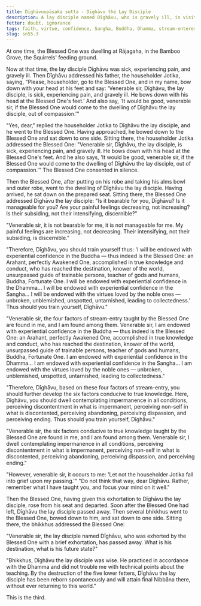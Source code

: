 ```yaml
---
title: Dīghāvuupāsaka sutta - Dīghāvu the Lay Disciple
description: A lay disciple named Dīghāvu, who is gravely ill, is visited by the Buddha. The Buddha teaches him how to develop the qualities of a stream-enterer.
fetter: doubt, ignorance
tags: faith, virtue, confidence, Sangha, Buddha, Dhamma, stream-enterer, Nibbāna, doubt, ignorance, sn, sn45-56, sn55
slug: sn55.3
---
```


At one time, the Blessed One was dwelling at Rājagaha, in the Bamboo Grove, the Squirrels' feeding ground.

Now at that time, the lay disciple Dīghāvu was sick, experiencing pain, and gravely ill. Then Dīghāvu addressed his father, the householder Jotika, saying, "Please, householder, go to the Blessed One, and in my name, bow down with your head at his feet and say: 'Venerable sir, Dīghāvu, the lay disciple, is sick, experiencing pain, and gravely ill. He bows down with his head at the Blessed One's feet.' And also say, 'It would be good, venerable sir, if the Blessed One would come to the dwelling of Dīghāvu the lay disciple, out of compassion.'"

"Yes, dear," replied the householder Jotika to Dīghāvu the lay disciple, and he went to the Blessed One. Having approached, he bowed down to the Blessed One and sat down to one side. Sitting there, the householder Jotika addressed the Blessed One: "Venerable sir, Dīghāvu, the lay disciple, is sick, experiencing pain, and gravely ill. He bows down with his head at the Blessed One's feet. And he also says, 'It would be good, venerable sir, if the Blessed One would come to the dwelling of Dīghāvu the lay disciple, out of compassion.'" The Blessed One consented in silence.

Then the Blessed One, after putting on his robe and taking his alms bowl and outer robe, went to the dwelling of Dīghāvu the lay disciple. Having arrived, he sat down on the prepared seat. Sitting there, the Blessed One addressed Dīghāvu the lay disciple: "Is it bearable for you, Dīghāvu? Is it manageable for you? Are your painful feelings decreasing, not increasing? Is their subsiding, not their intensifying, discernible?"

"Venerable sir, it is not bearable for me, it is not manageable for me. My painful feelings are increasing, not decreasing. Their intensifying, not their subsiding, is discernible."

"Therefore, Dīghāvu, you should train yourself thus: 'I will be endowed with experiential confidence in the Buddha — thus indeed is the Blessed One: an Arahant, perfectly Awakened One, accomplished in true knowledge and conduct, who has reached the destination, knower of the world, unsurpassed guide of trainable persons,  teacher of gods and humans, Buddha, Fortunate One. I will be endowed with experiential confidence in the Dhamma... I will be endowed with experiential confidence in the Sangha... I will be endowed with the virtues loved by the noble ones — unbroken, unblemished, unspotted, untarnished, leading to collectedness.' Thus should you train yourself, Dīghāvu."

"Venerable sir, the four factors of stream-entry taught by the Blessed One are found in me, and I am found among them. Venerable sir, I am endowed with experiential confidence in the Buddha — thus indeed is the Blessed One: an Arahant, perfectly Awakened One, accomplished in true knowledge and conduct, who has reached the destination, knower of the world, unsurpassed guide of trainable persons,  teacher of gods and humans, Buddha, Fortunate One. I am endowed with experiential confidence in the Dhamma... I am endowed with experiential confidence in the Sangha... I am endowed with the virtues loved by the noble ones — unbroken, unblemished, unspotted, untarnished, leading to collectedness."

"Therefore, Dīghāvu, based on these four factors of stream-entry, you should further develop the six factors conducive to true knowledge. Here, Dīghāvu, you should dwell contemplating impermanence in all conditions, perceiving discontentment in what is impermanent, perceiving non-self in what is discontented, perceiving abandoning, perceiving dispassion, and perceiving ending. Thus should you train yourself, Dīghāvu."

"Venerable sir, the six factors conducive to true knowledge taught by the Blessed One are found in me, and I am found among them. Venerable sir, I dwell contemplating impermanence in all conditions, perceiving discontentment in what is impermanent, perceiving non-self in what is discontented, perceiving abandoning, perceiving dispassion, and perceiving ending."

"However, venerable sir, it occurs to me: 'Let not the householder Jotika fall into grief upon my passing.'" "Do not think that way, dear Dīghāvu. Rather, remember what I have taught you, and focus your mind on it well."

Then the Blessed One, having given this exhortation to Dīghāvu the lay disciple, rose from his seat and departed. Soon after the Blessed One had left, Dīghāvu the lay disciple passed away. Then several bhikkhus went to the Blessed One, bowed down to him, and sat down to one side. Sitting there, the bhikkhus addressed the Blessed One:

"Venerable sir, the lay disciple named Dīghāvu, who was exhorted by the Blessed One with a brief exhortation, has passed away. What is his destination, what is his future state?"

"Bhikkhus, Dīghāvu the lay disciple was wise. He practiced in accordance with the Dhamma and did not trouble me with technical points about the teaching. By the destruction of the five lower fetters, Dīghāvu the lay disciple has been reborn spontaneously and will attain final Nibbāna there, without ever returning to this world."

This is the third.
